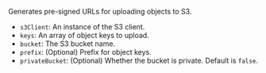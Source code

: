 Generates pre-signed URLs for uploading objects to S3.

- `s3Client`: An instance of the S3 client.
- `keys`: An array of object keys to upload.
- `bucket`: The S3 bucket name.
- `prefix`: (Optional) Prefix for object keys.
- `privateBucket`: (Optional) Whether the bucket is private. Default is `false`.
